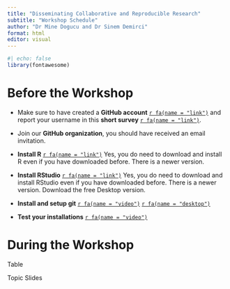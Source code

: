 ```yaml
---
title: "Disseminating Collaborative and Reproducible Research"
subtitle: "Workshop Schedule"
author: "Dr Mine Dogucu and Dr Sinem Demirci"
format: html
editor: visual
---
```


```r
#| echo: false
library(fontawesome)
```

# Before the Workshop

- Make sure to have created a **GitHub account** [`r fa(name = "link")`](https://github.com/) and report your username in this **short survey** [`r fa(name = "link")`]().

- Join our **GitHub organization**, you should have received an email invitation.

- **Install R** [`r fa(name = "link")`](https://mirror.las.iastate.edu/CRAN/) Yes, you do need to download and install R even if you have downloaded before. There is a newer version.

- **Install RStudio** [`r fa(name = "link")`](https://www.rstudio.com/products/rstudio/download/) Yes, you do need to download and install RStudio even if you have downloaded before. There is a newer version. Download the free Desktop version.

- **Install and setup git** [`r fa(name = "video")`]() [`r fa(name = "desktop")`](https://disseminate-collaborate-reproduce.github.io/slides/00-install-git.html)

- **Test your installations** [`r fa(name = "video")`]()


# During the Workshop

Table 

Topic Slides 